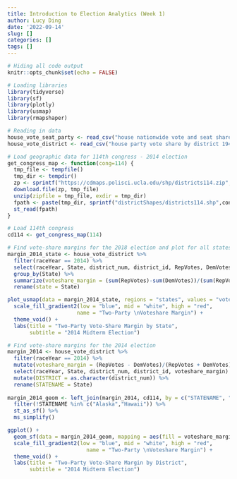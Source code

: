 ```yaml
---
title: Introduction to Election Analytics (Week 1)
author: Lucy Ding
date: '2022-09-14'
slug: []
categories: []
tags: []
---
```


```r
# Hiding all code output
knitr::opts_chunk$set(echo = FALSE)

# Loading libraries
library(tidyverse)
library(sf)
library(plotly)
library(usmap)
library(rmapshaper)

# Reading in data
house_vote_seat_party <- read_csv("house nationwide vote and seat share by party 1948-2020.csv")
house_vote_district <- read_csv("house party vote share by district 1948-2020.csv")

# Load geographic data for 114th congress - 2014 election
get_congress_map <- function(cong=114) {
  tmp_file <- tempfile()
  tmp_dir <- tempdir()
  zp <- sprintf("https://cdmaps.polisci.ucla.edu/shp/districts114.zip",cong)
  download.file(zp, tmp_file)
  unzip(zipfile = tmp_file, exdir = tmp_dir)
  fpath <- paste(tmp_dir, sprintf("districtShapes/districts114.shp",cong), sep = "/")
  st_read(fpath)
}

# Load 114th congress
cd114 <- get_congress_map(114)
```

```r
# Find vote-share margins for the 2018 election and plot for all states
margin_2014_state <- house_vote_district %>%
  filter(raceYear == 2014) %>%
  select(raceYear, State, district_num, district_id, RepVotes, DemVotes) %>%
  group_by(State) %>%
  summarize(voteshare_margin = (sum(RepVotes)-sum(DemVotes))/(sum(RepVotes)+sum(DemVotes))) %>%
  rename(state = State)

plot_usmap(data = margin_2014_state, regions = "states", values = "voteshare_margin", labels = TRUE) +
  scale_fill_gradient2(low = "blue", mid = "white", high = "red", 
                      name = "Two-Party \nVoteshare Margin") +
  theme_void() +
  labs(title = "Two-Party Vote-Share Margin by State",
       subtitle = "2014 Midterm Election")
```

```r
# Find vote-share margins for the 2014 election
margin_2014 <- house_vote_district %>%
  filter(raceYear == 2014) %>%
  mutate(voteshare_margin = (RepVotes - DemVotes)/(RepVotes + DemVotes)) %>%
  select(raceYear, State, district_num, district_id, voteshare_margin) %>%
  mutate(DISTRICT = as.character(district_num)) %>%
  rename(STATENAME = State)
  
margin_2014_geom <- left_join(margin_2014, cd114, by = c("STATENAME", "DISTRICT")) %>%
  filter(!STATENAME %in% c("Alaska","Hawaii")) %>%
  st_as_sf() %>%
  ms_simplify()

ggplot() +
  geom_sf(data = margin_2014_geom, mapping = aes(fill = voteshare_margin)) +
  scale_fill_gradient2(low = "blue", mid = "white", high = "red", 
                         name = "Two-Party \nVoteshare Margin") +
  theme_void() +
  labs(title = "Two-Party Vote-Share Margin by District",
       subtitle = "2014 Midterm Election")
```

